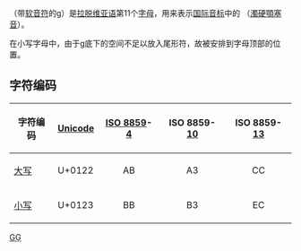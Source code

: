 {{Unreferenced|time=2017-12-29T14:18:59+00:00}}
{{Infobox alphabet|alphabet=拉丁|uuc=0122|ulc=0123}}
{{Unicode|'''Ģ''', '''ģ'''}}（带[[软音符|软音符]]的[[g|g]]）是[[拉脱维亚语|拉脱维亚语]]第11个[[字母|字母]]，用来表示[[国际音标|国际音标]]中的 {{IPA4|ɟ}}（[[濁硬顎塞音|濁硬顎塞音]]）。

在小写字母中，由于g底下的空间不足以放入尾形符，故被安排到字母顶部的位置。

== 字符编码 ==
{| class="wikitable"
!字符编码!![[Unicode|Unicode]]!![[ISO/IEC_8859|ISO 8859]]-[[ISO/IEC_8859-4|4]]!!ISO 8859-[[ISO/IEC_8859-10|10]]!!ISO 8859-[[ISO/IEC_8859-13|13]]
|-
|[[大寫字母|大写]] {{Unicode|Ģ}}||U+0122||style="text-align:center;"|AB||style="text-align:center;"|A3||style="text-align:center;"|CC
|-
|[[小寫字母|小写]] {{Unicode|ģ}}||U+0123||style="text-align:center;"|BB||style="text-align:center;"|B3||style="text-align:center;"|EC
|}

{{Alphabet lv|width=90%}}
{{Latin alphabet}}

[[Category:衍生拉丁字母|GĢ]]
